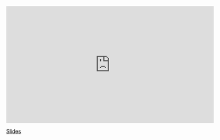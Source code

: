 <iframe width="560" height="315" src="https://www.youtube.com/embed/GM-Sds9NxlM" frameborder="0" allow="accelerometer; autoplay; encrypted-media; gyroscope; picture-in-picture" allowfullscreen></iframe>

[Slides](https://sta-363-s20.lucymcgowan.com/slides/19-boosted-in-r.html#1)